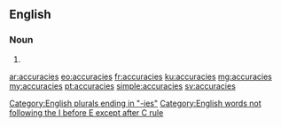 ==English==

===Noun===
{{head|en|plural}}

# {{plural of|accuracy|lang=en|nocat=1}}

[[Category:English plurals ending in "-ies"]]
[[Category:English words not following the I before E except after C rule]]

[[ar:accuracies]]
[[eo:accuracies]]
[[fr:accuracies]]
[[ku:accuracies]]
[[mg:accuracies]]
[[my:accuracies]]
[[pt:accuracies]]
[[simple:accuracies]]
[[sv:accuracies]]